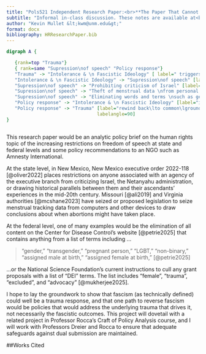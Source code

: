 ```yaml
---
title: "Pols521 Independent Research Paper:<br>**The Paper That Cannot Be Written**"
subtitle: "Informal in-class discussion. These notes are available at<br> https://github.com/kwmullet/2025-Spring-HRResearchPaper"
author: "Kevin Mullet &lt;kwm@unm.edu&gt;"
format: docx
bibliography: HRResearchPaper.bib
---
```

```dot

digraph A {

   {rank=top "Trauma"}
   { rank=same "Supression\nof speech" "Policy response"}
   "Trauma" -> "Intolerance & \n Fascistic Ideology" [ label=" triggers\n a trauma\n response"]
   "Intolerance & \n Fascistic Ideology" -> "Supression\nof speech" [label=" which\lgives rise \lto\l"]
   "Supression\nof speech" -> "Prohibiting criticism of Israel" [label="such\nas\n"]
   "Supression\nof speech" -> "Theft of menstrual data \nfrom personal devices \nand cloud to \ndetect abortions." [label="such\nas\n"]
   "Supression\nof speech" -> "Eliminating words and terms \nsuch as gender, pregnant person, \nLGBT, woman, and female \nfrom government websites or \ngrant proposals." [label=" such as"]
   "Policy response" -> "Intolerance & \n Fascistic Ideology" [label="increase in\lpartisain polarity\l"]
   "Policy response" -> "Trauma" [label="rewind back\lto common\lground\l"
                                 labelangle=90]
}



```


This research paper would be an analytic policy brief on the human rights topic of the increasing restrictions on freedom of speech at state and federal levels and some policy recommendations to an NGO such as Amnesty International.

At the state level, in New Mexico, New Mexico executive order 2022-118 [@oliver2022] places restrictions on anyone associated with an agency of the executive branch from criticizing Israel, the Netanyahu administration, or drawing historical parallels between them and their ascendants' experiences in the mid-20th century. Missouri [@ali2019] and Virginia authorities [@mcshane2023] have seized or proposed legislation to seize menstrual tracking data from computers and other devices to draw conclusions about when abortions might have taken place.

At the federal level, one of many examples would be the elimination of all content on the Center for Disease Control's website [@petrie2025] that contains anything from a list of terms including ...

> "gender," "transgender," "pregnant person," "LGBT," "non-binary," "assigned male at birth," "assigned female at birth," [@petrie2025]

...or the National Science Foundation's current instructions to cull any grant proposals with a list of "DEI" terms. The list includes "female", "trauma", "excluded", and "advocacy" [@mukherjee2025].

I hope to lay the groundwork to show that fascism (as technically defined) could well be a trauma response, and that one path to reverse fascism would be policies that would address the underlying trauma that drives it, not necessarily the fascistic outcomes. This project will dovetail with a related project in Professor Rocca's Craft of Policy Analysis course, and I will work with Professors Dreier and Rocca to ensure that adequate safeguards against dual submission are maintained.

##Works Cited



